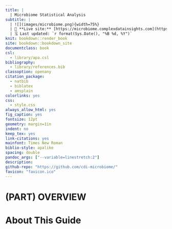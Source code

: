 ```yaml
---
title: |
  | Microbiome Statistical Analysis
subtitle: |
  | ![](images/microbiome.png){width=75%}
  | 🔗 **Live site:** [https://microbiome.complexdatainsights.com](https://microbiome.complexdatainsights.com)
  | 🗓️ Last updated: `r format(Sys.Date(), "%B %d, %Y")` 
knit: bookdown::render_book
site: bookdown::bookdown_site
documentclass: book
csl: 
  - library/apa.csl
bibliography:
  - library/references.bib
classoption: openany
citation_package:
  - natbib
  - biblatex
  - amsplain
colorlinks: yes
css: 
  - style.css
always_allow_html: yes
fig_caption: yes
fontsize: 12pt
geometry: margin=1in
indent: no
keep_tex: yes
link-citations: yes
mainfont: Times New Roman
biblio-style: apalike
spacing: double
pandoc_args: ["--variable=linestretch:2"]
description:
github-repo: "https://github.com/cdi-microbiome/"
favicon: "favicon.ico"
---
```


# (PART) OVERVIEW {-}

# About This Guide {-}
